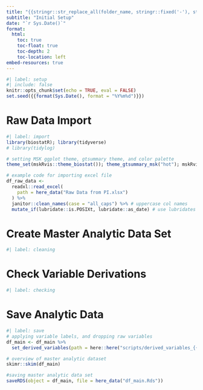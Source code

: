 ```yaml
---
title: "{{stringr::str_replace_all(folder_name, stringr::fixed('-'), stringr::fixed(' '))}}"
subtitle: "Initial Setup"
date: "`r Sys.Date()`"
format:
  html:
    toc: true
    toc-float: true
    toc-depth: 2
    toc-location: left
embed-resources: true
---
```


```r
#| label: setup
#| include: false
knitr::opts_chunk$set(echo = TRUE, eval = FALSE)
set.seed({{format(Sys.Date(), format = "%Y%m%d")}})
```

# Raw Data Import

```r
#| label: import
library(biostatR); library(tidyverse)
# library(tidylog)

# setting MSK ggplot theme, gtsummary theme, and color palette
theme_set(mskRvis::theme_biostat()); theme_gtsummary_msk("hot"); mskRvis::set_msk_palette()

# example code for importing excel file
df_raw_data <-
  readxl::read_excel(
    path = here_data("Raw Data from PI.xlsx")
  ) %>%
  janitor::clean_names(case = "all_caps") %>% # uppercase col names
  mutate_if(lubridate::is.POSIXt, lubridate::as_date) # use lubridates
```

# Create Master Analytic Data Set

```r
#| label: cleaning

```


# Check Variable Derivations

```r
#| label: checking

```

# Save Analytic Data

```r
#| label: save
# applying variable labels, and dropping raw variables
df_main <- df_main %>%
  set_derived_variables(path = here::here("scripts/derived_variables_{{stringr::str_split(folder_name, pattern = ' |-', simplify = T)[, 1] %>% tolower()}}.xlsx"))

# overview of master analytic dataset
skimr::skim(df_main)

#saving master analytic data set
saveRDS(object = df_main, file = here_data("df_main.Rds"))
```
